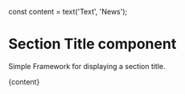 
const content = text('Text', 'News');

<Meta title="Newskit/Section Header" component={SectionHeaderTitle} />

# Section Title component
Simple Framework for displaying a section title.

<Canvas>
  <Story name="Section Title">
    <ThemeProvider theme={TimesWebLightTheme}>
      <SectionHeaderTitle>
        <TextBlock
          as="span"
          typographyPreset="sectionTitle010"
        >
          {content}
        </TextBlock>
      </SectionHeaderTitle>
    </ThemeProvider>
  </Story>
</Canvas>